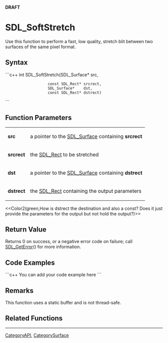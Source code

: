 <!-- pragma section-numbers off -->
<!-- pragma disable-camelcase -->
'''DRAFT'''

= SDL_SoftStretch =
Use this function to perform a fast, low quality, stretch blit between two surfaces of the same pixel format.


== Syntax ==
```c++
int SDL_SoftStretch(SDL_Surface*    src,
                    const SDL_Rect* srcrect,
                    SDL_Surface*    dst,
                    const SDL_Rect* dstrect)
```

== Function Parameters ==
{|
|'''src'''
|a pointer to the [[SDL_Surface]] containing '''srcrect'''
|-
|'''srcrect'''
|the [[SDL_Rect]] to be stretched
|-
|'''dst'''
|a pointer to the [[SDL_Surface]] containing '''dstrect'''
|-
|'''dstrect'''
|the [[SDL_Rect]] containing the output parameters
|}

<<Color2(green,How is dstrect the destination and also a const?  Does it just provide the parameters for the output but not hold the output?)>>

== Return Value ==
Returns 0 on success, or a negative error code on failure; call [[SDL_GetError]]() for more information.

== Code Examples ==
```c++
You can add your code example here
```

== Remarks ==
This function uses a static buffer and is not thread-safe.

== Related Functions ==

----
[[CategoryAPI]], [[CategorySurface]]
